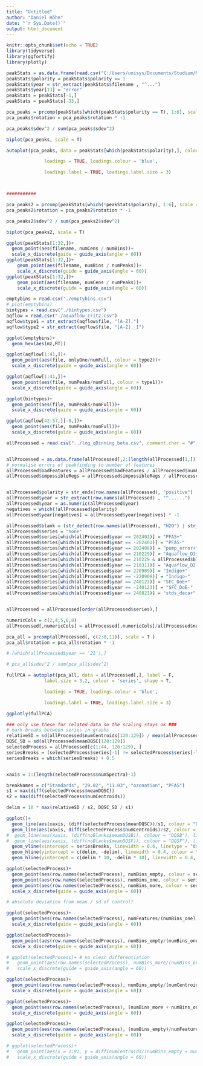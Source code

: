 ```yaml
---
title: "Untitled"
author: "Daniel Höhn"
date: "`r Sys.Date()`"
output: html_document
---
```


```r
knitr::opts_chunk$set(echo = TRUE)
library(tidyverse)
library(ggfortify)
library(plotly)
```

```r
peakStats = as.data.frame(read.csv("C:/Users/unisys/Documents/Studium/Messdaten/scores_19.08.csv"))
peakStats$polarity = peakStats$polarity == 1
peakStats$year = str_extract(peakStats$filename , "^...")
peakStats$year[13] = "error"
peakStats = peakStats[-1,]
peakStats = peakStats[-33,]

```

```r
pca_peaks = prcomp(peakStats[which(peakStats$polarity == T), 1:6], scale = T)
pca_peaks$rotation = pca_peaks$rotation * -1

pca_peaks$sdev^2 / sum(pca_peaks$sdev^2)

biplot(pca_peaks, scale = T)

autoplot(pca_peaks, data = peakStats[which(peakStats$polarity),], colour = 'year',

              loadings = TRUE, loadings.colour = 'blue',

              loadings.label = TRUE, loadings.label.size = 3) 



###########

pca_peaks2 = prcomp(peakStats[which(!peakStats$polarity), 1:6], scale = T)
pca_peaks2$rotation = pca_peaks2$rotation * -1

pca_peaks2$sdev^2 / sum(pca_peaks2$sdev^2)

biplot(pca_peaks2, scale = T)
```

```r
ggplot(peakStats[1:32,])+
  geom_point(aes(filename, numCens / numBins))+
  scale_x_discrete(guide = guide_axis(angle = 60))
ggplot(peakStats[1:32,])+
    geom_point(aes(filename, numBins / numPeaks))+
    scale_x_discrete(guide = guide_axis(angle = 60))
ggplot(peakStats[1:32,])+
    geom_point(aes(filename, numCens / numPeaks))+
    scale_x_discrete(guide = guide_axis(angle = 60))
```

```r
emptybins = read.csv("./emptybins.csv")
# plot(emptybins)
bintypes = read.csv("./bintypes.csv")
aqflow = read.csv("./aquaflow_crit2.csv")
aqflow$type1 = str_extract(aqflow$file, "[A-Z].")
aqflow$type2 = str_extract(aqflow$file, "[A-Z]._I")

ggplot(emptybins)+
  geom_hex(aes(mz,RT))

ggplot(aqflow[1:41,])+
  geom_point(aes(file, onlyOne/numFull, colour = type2))+
  scale_x_discrete(guide = guide_axis(angle = 60))

ggplot(aqflow[1:41,])+
  geom_point(aes(file, numPeaks/numFull, colour = type1))+
  scale_x_discrete(guide = guide_axis(angle = 60))

ggplot(bintypes)+
  geom_point(aes(file, numPeaks/numFull))+
  scale_x_discrete(guide = guide_axis(angle = 60))

ggplot(aqflow[42:57,][-8,])+
  geom_point(aes(file, numPeaks/numFull))+
  scale_x_discrete(guide = guide_axis(angle = 60))
```

```r
allProcessed = read.csv("../log_qBinning_beta.csv", comment.char = "#")


allProcessed = as.data.frame(allProcessed[,2:(length(allProcessed[1,]))], row.names = allProcessed[,1])
# normalise errors of peakfinding to number of features
allProcessed$badFeatures = allProcessed$badFeatures / allProcessed$numFeatures
allProcessed$impossibleRegs = allProcessed$impossibleRegs / allProcessed$numFeatures


allProcessed$polarity = str_ends(row.names(allProcessed), "positive")
allProcessed$year = str_extract(row.names(allProcessed) , "^......")
allProcessed$year = as.numeric(allProcessed$year)
negatives = which(!allProcessed$polarity)
allProcessed$year[negatives] = allProcessed$year[negatives] * -1

allProcessed$blank = (str_detect(row.names(allProcessed), "H2O") | str_detect(row.names(allProcessed), "Blank"))
allProcessed$series = "none"
allProcessed$series[which(allProcessed$year == 202401)] = "PFAS+"
allProcessed$series[which(allProcessed$year == -202401)] = "PFAS-"
allProcessed$series[which(allProcessed$year == 202408)] = "pump_error+"
allProcessed$series[which(allProcessed$year == 210229)] = "Aquaflow_D1+"
allProcessed$series[which(allProcessed$year == 210229 & allProcessed$blank)] = "Aquaflow_D1_B+"
allProcessed$series[which(allProcessed$year == 210311)] = "Aquaflow_D2+"
allProcessed$series[which(allProcessed$year == 220909)] = "Indigo+"
allProcessed$series[which(allProcessed$year == -220909)] = "Indigo-"
allProcessed$series[which(allProcessed$year == 240123)] = "SFC_DoE+"
allProcessed$series[which(allProcessed$year == -240123)] = "SFC_DoE-"
allProcessed$series[which(allProcessed$year == 240821)] = "stds_deca+"


allProcessed = allProcessed[order(allProcessed$series),]

numericCols = c(2,4,5,6,8)
allProcessed[,numericCols] = allProcessed[,numericCols]/allProcessed$numSpectra

pca_all = prcomp(allProcessed[, c(2:8,11)], scale = T )
pca_all$rotation = pca_all$rotation * -1

# [which(allProcessed$year == '21'),]

# pca_all$sdev^2 / sum(pca_all$sdev^2)

fullPCA = autoplot(pca_all, data = allProcessed[,], label = F, 
              label.size = 3.2, colour = 'series', shape = T,

              loadings = TRUE, loadings.colour = 'blue',

              loadings.label = TRUE, loadings.label.size = 3)

ggplotly(fullPCA)

### only use these for related data so the scaling stays ok ###
# mark breaks between series in graphs
relativeSD = sd(allProcessed$numCentroids[120:129]) / mean(allProcessed$numCentroids[120:129])
DQSC_SD = sd(allProcessed$meanDQSC[120:129])
selectedProcess = allProcessed[c(1:44, 120:129), ]
seriesBreaks = (selectedProcess$series[-1] != selectedProcess$series[-length(selectedProcess$series)])
seriesBreaks = which(seriesBreaks) + 0.5


xaxis = 1:(length(selectedProcess$numSpectra)-1)

breakNames = c("Standards", "29.02", "11.03", "ozonation", "PFAS")
s1 = max(diff(selectedProcess$meanDQSC))
s2 = max(diff(selectedProcess$numCentroids))

delim = 10 * max(relativeSD / s2, DQSC_SD / s1)

ggplot()+
  geom_line(aes(xaxis, (diff(selectedProcess$meanDQSC))/s1, colour = "DQSC"), linewidth = 1, alpha = 0.8)+
  geom_line(aes(xaxis, diff(selectedProcess$numCentroids)/s2, colour = "count"), linewidth = 0.85, alpha = 0.8)+
#  geom_line(aes(xaxis, (diff(noBlanks$meanDQSB)), colour = "DQSB"), linewidth = 0.8)+
#  geom_line(aes(xaxis, (diff(noBlanks$meanDQSF)), colour = "DQSF"), linewidth = 0.6)+
  geom_vline(xintercept = seriesBreaks, linewidth = 0.6, linetype = "dashed", alpha = 0.5)+
  geom_hline(yintercept = c(delim, -delim), linewidth = 0.4, colour = "green3")+
  geom_hline(yintercept = c(delim * 10, -delim * 10), linewidth = 0.4, colour = "red")

ggplot(selectedProcess)+
  geom_point(aes(row.names(selectedProcess), numBins_empty, colour = series, shape = "empty"))+
  geom_point(aes(row.names(selectedProcess), numBins_one, colour = series, shape = "one"))+
  geom_point(aes(row.names(selectedProcess), numBins_more, colour = series, shape = "more"))+
  scale_x_discrete(guide = guide_axis(angle = 60))

# absolute deviation from mean / sd of control?

ggplot(selectedProcess)+
  geom_point(aes(row.names(selectedProcess), numFeatures/(numBins_one), colour = series))+
  scale_x_discrete(guide = guide_axis(angle = 60))

ggplot(selectedProcess)+
  geom_point(aes(row.names(selectedProcess), numBins_empty/(numBins_one + numBins_more), colour = series))+
  scale_x_discrete(guide = guide_axis(angle = 60))

# ggplot(selectedProcess)+ # no clear differentiation
#   geom_point(aes(row.names(selectedProcess), numBins_more/(numBins_one), colour = series))+
#   scale_x_discrete(guide = guide_axis(angle = 60))

ggplot(selectedProcess)+
  geom_point(aes(row.names(selectedProcess), numBins_empty/(numCentroids), colour = series))+
  scale_x_discrete(guide = guide_axis(angle = 60))

ggplot(selectedProcess)+
  geom_point(aes(row.names(selectedProcess), (numBins_more + numBins_one)/numFeatures, colour = series))+
  scale_x_discrete(guide = guide_axis(angle = 60))

ggplot(selectedProcess)+
  geom_point(aes(row.names(selectedProcess), (numBins_empty)/numFeatures, colour = series))+
  scale_x_discrete(guide = guide_axis(angle = 60))

# ggplot(selectedProcess)+
#   geom_point(aes(x = 1:91, y = diff(numCentroids/(numBins_empty + numBins_one + numBins_more)), colour = series))+
#   scale_x_discrete(guide = guide_axis(angle = 60))
```

